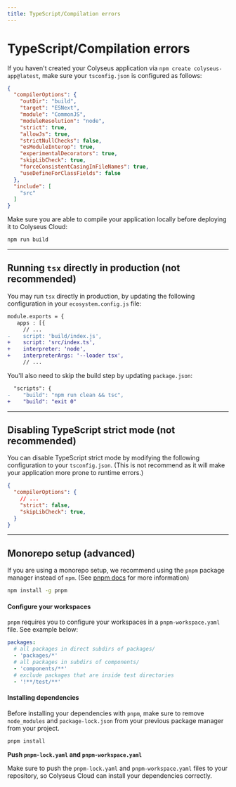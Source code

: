 ```yaml
---
title: TypeScript/Compilation errors
---
```


# TypeScript/Compilation errors

If you haven't created your Colyseus application via `npm create colyseus-app@latest`, make sure your `tsconfig.json` is configured as follows:

```json filename="tsconfig.json"
{
  "compilerOptions": {
    "outDir": "build",
    "target": "ESNext",
    "module": "CommonJS",
    "moduleResolution": "node",
    "strict": true,
    "allowJs": true,
    "strictNullChecks": false,
    "esModuleInterop": true,
    "experimentalDecorators": true,
    "skipLibCheck": true,
    "forceConsistentCasingInFileNames": true,
    "useDefineForClassFields": false
  },
  "include": [
    "src"
  ]
}
```

Make sure you are able to compile your application locally before deploying it to Colyseus Cloud:

```sh filename="Terminal"
npm run build
```

---

## Running `tsx` directly in production (not recommended)

You may run `tsx` directly in production, by updating the following configuration in your `ecosystem.config.js` file:

```diff filename="ecosystem.config.js"
module.exports = {
   apps : [{
     // ...
-    script: 'build/index.js',
+    script: 'src/index.ts',
+    interpreter: 'node',
+    interpreterArgs: '--loader tsx',
     // ...
```

You'll also need to skip the build step by updating `package.json`:

```diff filename="package.json"
  "scripts": {
-    "build": "npm run clean && tsc",
+    "build": "exit 0"
```

---

## Disabling TypeScript strict mode (not recommended)

You can disable TypeScript strict mode by modifying the following configuration to your `tsconfig.json`. (This is not recommend as it will make your application more prone to runtime errors.)

```json filename="tsconfig.json"
{
  "compilerOptions": {
    // ...
    "strict": false,
    "skipLibCheck": true,
  }
}
```

---

## Monorepo setup (advanced)

If you are using a monorepo setup, we recommend using the `pnpm` package manager instead of `npm`. (See [pnpm docs](https://pnpm.io/workspaces) for more information)

```sh filename="Terminal"
npm install -g pnpm
```

#### Configure your workspaces

`pnpm` requires you to configure your workspaces in a `pnpm-workspace.yaml` file. See example below:

```yaml filename="pnpm-workspace.yaml"
packages:
  # all packages in direct subdirs of packages/
  - 'packages/*'
  # all packages in subdirs of components/
  - 'components/**'
  # exclude packages that are inside test directories
  - '!**/test/**'
```

#### Installing dependencies

Before installing your dependencies with `pnpm`, make sure to remove `node_modules` and `package-lock.json` from your previous package manager from your project.

```sh filename="Terminal"
pnpm install
```

**Push `pnpm-lock.yaml` and `pnpm-workspace.yaml`**

Make sure to push the `pnpm-lock.yaml` and `pnpm-workspace.yaml` files to your repository, so Colyseus Cloud can install your dependencies correctly.

